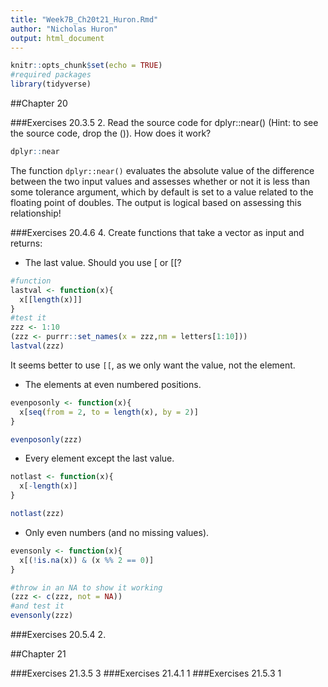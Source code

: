 ```yaml
---
title: "Week7B_Ch20t21_Huron.Rmd"
author: "Nicholas Huron"
output: html_document
---
```


```r
knitr::opts_chunk$set(echo = TRUE)
#required packages
library(tidyverse)
```


##Chapter 20

###Exercises 20.3.5
  2. Read the source code for dplyr::near() (Hint: to see the source code, drop the ()). How does it work?
```r
dplyr::near
```

The function `dplyr::near()` evaluates the absolute value of the difference between the two input values and assesses whether or not it is less than some tolerance argument, which by default is set to a value related to the floating point of doubles. The output is logical based on assessing this relationship!

###Exercises 20.4.6
  4. Create functions that take a vector as input and returns:

  - The last value. Should you use [ or [[?
```r
#function
lastval <- function(x){
  x[[length(x)]]
}
#test it
zzz <- 1:10
(zzz <- purrr::set_names(x = zzz,nm = letters[1:10]))
lastval(zzz)
```
    
  It seems better to use `[[`, as we only want the value, not the element.

  - The elements at even numbered positions.
```r
evenposonly <- function(x){
  x[seq(from = 2, to = length(x), by = 2)]
}

evenposonly(zzz)
```

  - Every element except the last value.
```r
notlast <- function(x){
  x[-length(x)]
}

notlast(zzz)
```

  - Only even numbers (and no missing values).
```r
evensonly <- function(x){
  x[(!is.na(x)) & (x %% 2 == 0)]
}

#throw in an NA to show it working
(zzz <- c(zzz, not = NA))
#and test it
evensonly(zzz)
```
  
###Exercises 20.5.4
  2.

##Chapter 21

###Exercises 21.3.5
3
###Exercises 21.4.1
1
###Exercises 21.5.3
1